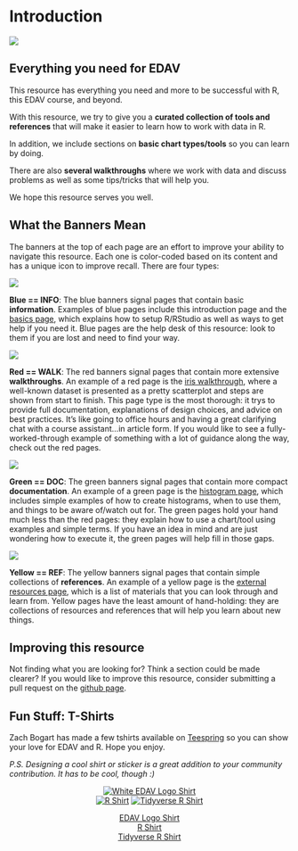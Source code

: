 # Introduction {#intro}

![](images/banners/banner_intro.png)

## Everything you need for EDAV

This resource has everything you need and more to be successful with R, this EDAV course, and beyond.

With this resource, we try to give you a **curated collection of tools and references** that will make it easier to learn how to work with data in R. 

In addition, we include sections on **basic chart types/tools** so you can learn by doing.

There are also **several walkthroughs** where we work with data and discuss problems as well as some tips/tricks that will help you.

We hope this resource serves you well.

## What the Banners Mean

The banners at the top of each page are an effort to improve your ability to navigate this resource. Each one is color-coded based on its content and has a unique icon to improve recall. There are four types:

![](images/banners/banner_blue.png)

**Blue == INFO**: The blue banners signal pages that contain basic **information**. Examples of blue pages include this introduction page and the [basics page](basics.html), which explains how to setup R/RStudio as well as ways to get help if you need it. Blue pages are the help desk of this resource: look to them if you are lost and need to find your way.

![](images/banners/banner_red.png)

**Red == WALK**: The red banners signal pages that contain more extensive **walkthroughs**. An example of a red page is the [iris walkthrough](iris.html), where a well-known dataset is presented as a pretty scatterplot and steps are shown from start to finish. This page type is the most thorough: it trys to provide full documentation, explanations of design choices, and advice on best practices. It's like going to office hours and having a great clarifying chat with a course assistant...in article form. If you would like to see a fully-worked-through example of something with a lot of guidance along the way, check out the red pages.

![](images/banners/banner_green.png)

**Green == DOC**: The green banners signal pages that contain more compact **documentation**. An example of a green page is the [histogram page](histogram.html), which includes simple examples of how to create histograms, when to use them, and things to be aware of/watch out for. The green pages hold your hand much less than the red pages: they explain how to use a chart/tool using examples and simple terms. If you have an idea in mind and are just wondering how to execute it, the green pages will help fill in those gaps.

![](images/banners/banner_yellow.png)

**Yellow == REF**: The yellow banners signal pages that contain simple collections of  **references**. An example of a yellow page is the [external resources page](resources.html), which is a list of materials that you can look through and learn from. Yellow pages have the least amount of hand-holding: they are collections of resources and references that will help you learn about new things. 

## Improving this resource

Not finding what you are looking for? Think a section could be made clearer? If you would like to improve this resource, consider submitting a pull request on the [github page](https://github.com/jtr13/EDAV){target="_blank"}.

## Fun Stuff: T-Shirts

Zach Bogart has made a few tshirts available on [Teespring](https://teespring.com/stores/edav){target="_blank"} so you can show your love for EDAV and R. Hope you enjoy. 

*P.S. Designing a cool shirt or sticker is a great addition to your community contribution. It has to be cool, though :)*

<center>

[![White EDAV Logo Shirt](images/blue_edav_shirt.png)](https://teespring.com/edav-info){target="_blank"}
<br>
[![R Shirt](images/blue-r-shirt.png)](https://teespring.com/r-hex-edav){target="_blank"}
[![Tidyverse R Shirt](images/black-tidyverse-r-shirt.png)](https://teespring.com/edav-tidyverse){target="_blank"}

[EDAV Logo Shirt](https://teespring.com/edav-single){target="_blank"}</br>
[R Shirt](https://teespring.com/r-hex-edav){target="_blank"}</br>
[Tidyverse R Shirt](https://teespring.com/edav-tidyverse){target="_blank"}</br>
</center>


